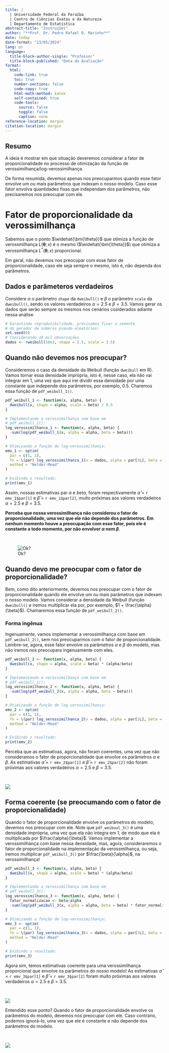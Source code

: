 ```yaml
---
title: |
  | Universidade Federal da Paraíba
  | Centro de Ciências Exatas e da Natureza
  | Departamento de Estatística
abstract-title: "Instruções"
author: "**Prof. Dr. Pedro Rafael D. Marinho**"
date: today
date-format: "23/05/2024"
lang: pt
language:
  title-block-author-single: "Professor"
  title-block-published: "Data da Avaliação"
format:
  html:
    code-link: true
    toc: true
    number-sections: false
    code-copy: true
    html-math-method: katex
    self-contained: true
    code-tools:
      source: false
      toggle: false
      caption: none
reference-location: margin
citation-location: margin
---
```


::: callout-note

# Resumo

A ideia é mostrar em que situação deveremos considerar a fator de proporcionalidade
no processo de otimização da função de verossimilhança/log-verossimilhança.

De forma resumida, devemos apenas nos preocuparmos quando esse fator envolve um ou mais parâmetros que indexam o nosso modelo. Caso esse fator envolva quantidades fixas que independam dos parâmetros, não precisaremos nos preocupar com ele.
:::

# Fator de proporcionalidade da verossimilhança

Sabemos que o ponto $\widehat{\bm{\theta}}$ que otimiza a função de verossmilhança $L(\bm{\theta};x)$ é o mesmo ($\widehat{\bm{\theta}}$) que otimiza a verossmilhança $L^*(\bm{\theta};x)$ proporcional.

Em geral, não devemos nos preocupar com esse fator de proporcionalidade, caso ele seja sempre o mesmo, isto é, não dependa dos parâmetros.

## Dados e parâmeteros verdadeiros

Considere $\alpha$ o parâmetro `shape` da `dweibull()` e $\beta$ o parâmetro `scale` da `dweibull()`, sendo os valores verdadeiros $\alpha = 2.5$ e $\beta = 3.5$. Vamos gerar os dados
que serão sempre os mesmos nos cenários cosiderados adiante nessa análise.

```r
# Garantindo reprodutibilidade, precisamos fixar a semente
# do gerador de números pseudo-aleatórios:
set.seed(0)
# Considerando 10 mil observações
dados <- rweibull(10e3, shape = 2.5, scale = 3.5)
```

## Quando não devemos nos preocupar?

Consideremos o caso da densidade da Weibull (função `dweibull` em R). Vamos tornar essa densidade imprópria, isto é, nesse caso, ela não vai integrar em 1, uma vez que aqui irei dividir essa densidade por uma constante que independe dos parâmetros, por exemplo, 0.5. Charemos essa função de `pdf_weibull_1()`.

```r
pdf_weibull_1 <- function(x, alpha, beta) {
  dweibull(x, shape = alpha, scale = beta) / 0.5
}

# Implementando a verossimilhança com base em
# pdf_weibull_1():
log_verossimilhanca_1 <- function(x, alpha, beta) {
  -sum(log(pdf_weibull_1(x, alpha = alpha, beta = beta)))
}

# Otimizando a função de log-verossimilhança:
emv_1 <- optim(
  par = c(1, 1),
  fn = \(par) log_verossimilhanca_1(x = dados, alpha = par[1L], beta = par[2L]),
  method = "Nelder-Mead"
)

# Exibindo o resultado:
print(emv_1)
```

Assim, nossas estimativas par $\alpha$ e $beta$, foram respectivamente $\widehat{\alpha}$ = `r emv_1$par[1]` e $\widehat{\beta}$ = `r emv_1$par[2]`, muito próximas aos valores verdadeiros $\alpha = 2.5$ e $\beta = 3.5$.

**Perceba que nossa verossimilhança não considerou o fator de proporcionalidade, uma vez que ele não depende dos parâmetros. Em nenhum momento houve a preocupação com esse fator, pois ele é constante a todo momento, por não envolver $\alpha$ nem $\beta$**.

<br>

![Ok?](hum.gif)

## Quando devo me preocupar com o fator de proporcionalidade?

Bem, como dito anteriormente, devemos nos preocupar com o fator de proporcionalidade quando ele envolve um ou mais parâmetros que indexam o nosso modelo. Vamos considerar a densidade da Weibull (função `dweibull()` e iremos multiplicar ela por, por exemplo, $1 + \frac{\alpha}{\beta}$). Chamaremos essa função de `pdf_weibull_2()`.

### Forma ingênua

Ingenuamente, vamos implementar a verossimilhança com base em `pdf_weibull_2()`, sem nos preocuparmos com o fator de proporcionalidade. Lembre-se, agora, esse fator envolve os parâmetros $\alpha$ e $\beta$ do modelo, mas não iremos nos preocupara ingenuamente com eles.

```r
pdf_weibull_2 <- function(x, alpha, beta) {
  dweibull(x, shape = alpha, scale = beta) * (alpha/beta)
}

# Implementando a verossimilhança com base em
# pdf_weibull_1():
log_verossimilhanca_2 <- function(x, alpha, beta) {
  -sum(log(pdf_weibull_2(x, alpha = alpha, beta = beta)))
}

# Otimizando a função de log-verossimilhança:
emv_2 <- optim(
  par = c(1, 1),
  fn = \(par) log_verossimilhanca_2(x = dados, alpha = par[1L], beta = par[2L]),
  method = "Nelder-Mead"
)

# Exibindo o resultado:
print(emv_2)
```

Perceba que as estimativas, agora, não foram coerentes, uma vez que não consideramos o fator de proporcionalidade que envolve os parâmetros $\alpha$ e $\beta$. As estimativas $\widehat{\alpha}$ = `r emv_2$par[1]` e $\widehat{\beta}$ = `r emv_2$par[2]` não foram próximas aos valores verdadeiros $\alpha = 2.5$ e $\beta = 3.5$.

<br>

![](prestando_atencao.gif)

## Forma coerente (se preocumando com o fator de proporcionalidade)

Quando o fator de proporcionalidade envolve os parâmetros do modelo, devemos nos preocupar com ele. Note que `pdf_weibuul_3()` é uma densidade imprópria, uma vez que ela não integra em 1, de modo que ela é multiplicada por $\frac{\alpha}{\beta}$. Vamos implementar a verossimilhança com base nessa densidade, mas, agora, consideraremos o fator de proporcionalidade na implementação da verossmilhança, ou seja, iremos multiplicar `pdf_weibull_3()` por $\frac{\beta}{\alpha}$, na verossimilhança!

```r
pdf_weibull_3 <- function(x, alpha, beta) {
  dweibull(x, shape = alpha, scale = beta) * (alpha/beta)
}

# Implementando a verossimilhança com base em
# pdf_weibull_3():
log_verossimilhanca_3 <- function(x, alpha, beta) {
  fator_normalizacao <- beta/alpha
  -sum(log(pdf_weibull_3(x, alpha = alpha, beta = beta) * fator_normalizacao))
}

# Otimizando a função de log-verossimilhança:
emv_3 <- optim(
  par = c(1, 1),
  fn = \(par) log_verossimilhanca_3(x = dados, alpha = par[1L], beta = par[2L]),
  method = "Nelder-Mead"
)

# Exibindo o resultado:
print(emv_3)
```

Agora sim, temos estimativas coerente para uma verossimilhança proporcional que envolve os parâmetros do nosso modelo! As estimativas $\widehat{\alpha}$ = `r emv_3$par[1]` e $\widehat{\beta}$ = `r emv_3$par[2]` foram muito próximas aos valores verdadeiros $\alpha = 2.5$ e $\beta = 3.5$.

<br>

![](uau.gif)

Entendido esse ponto? Quando o fator de proporcionalidade envolve os parâmetros do modelo, devemos nos preocupar com ele. Caso contrário, podemos ignorá-lo, uma vez que ele é constante e não depende dos parâmetros do modelo.

<br>

![](yes.gif)